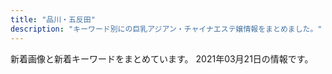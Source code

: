 ```yaml
---
title: "品川・五反田"
description: "キーワード別にの巨乳アジアン・チャイナエステ嬢情報をまとめました。"
---
```


新着画像と新着キーワードをまとめています。
2021年03月21日の情報です。

<DmmAffiliateIns />
<KeywordTable
  shops={
    [
    {
        "url": "http://hi-msg.com/tonpoh/",
        "img_links": [
            "http://hi-msg.com/tonpoh/images/s5.png",
            "http://hi-msg.com/tonpoh/images/p-12-1.jpg",
            "http://hi-msg.com/tonpoh/images/fla-3.png",
            "http://hi-msg.com/tonpoh/images/p-12.jpg",
            "http://hi-msg.com/tonpoh/images/p-10.jpg",
            "http://hi-msg.com/tonpoh/images/p-14.jpg",
            "http://hi-msg.com/tonpoh/images/p-8-1.jpg",
            "http://hi-msg.com/tonpoh/images/p-4.jpg",
            "http://hi-msg.com/tonpoh/images/p-8.jpg",
            "http://hi-msg.com/tonpoh/images/p-14-1.jpg",
            "http://hi-msg.com/tonpoh/images/s6.png",
            "http://hi-msg.com/tonpoh/images/fla-1.png",
            "http://hi-msg.com/tonpoh/images/p-2.jpg",
            "http://hi-msg.com/tonpoh/images/fla.png",
            "http://hi-msg.com/tonpoh/images/botton.png",
            "http://hi-msg.com/tonpoh/images/s1.png",
            "http://hi-msg.com/tonpoh/images/tit-staff.png",
            "http://hi-msg.com/tonpoh/images/p-13.jpg",
            "http://hi-msg.com/tonpoh/images/no.png",
            "http://hi-msg.com/tonpoh/images/p-5.jpg",
            "http://hi-msg.com/tonpoh/images/ll.png",
            "http://hi-msg.com/tonpoh/images/p-7.jpg",
            "http://hi-msg.com/tonpoh/images/tit-sys.png",
            "http://hi-msg.com/tonpoh/images/l.png",
            "http://hi-msg.com/tonpoh/images/s8.png",
            "http://hi-msg.com/tonpoh/images/p-1.jpg",
            "http://hi-msg.com/tonpoh/images/line.png",
            "http://hi-msg.com/tonpoh/images/p-6.jpg",
            "http://hi-msg.com/tonpoh/images/p-0.jpg",
            "http://hi-msg.com/tonpoh/images/p-13-1.jpg",
            "http://hi-msg.com/tonpoh/images/p-7-1.jpg",
            "http://hi-msg.com/tonpoh/images/p-9.jpg",
            "http://hi-msg.com/tonpoh/images/p-11.jpg",
            "http://hi-msg.com/tonpoh/images/s4.jpg",
            "http://hi-msg.com/tonpoh/images/s9.png",
            "http://hi-msg.com/tonpoh/images/p-9-1.jpg",
            "http://hi-msg.com/tonpoh/images/p-10-1.jpg",
            "http://hi-msg.com/tonpoh/images/p-6-1.jpg",
            "http://hi-msg.com/tonpoh/images/p-11-1.jpg"
        ],
        "station": "JR\u4e94\u53cd\u7530\u99c5\u897f\u53e3",
        "name": "\u30c8\u30f3\u30dd\u30fc",
        "keywords": {}
    },
    {
        "keywords": {},
        "name": "\u7652\u3057\u30cf\u30a6\u30b9",
        "url": "https://i-house.aoaoeo.com/",
        "img_links": [],
        "station": "JR\u4e94\u53cd\u7530\u99c5\u897f\u53e3"
    },
    {
        "name": "\u30d5\u30ed\u30fc\u30e9",
        "keywords": {},
        "img_links": [],
        "station": "JR\u54c1\u5ddd\u99c5\u9ad8\u8f2a\u53e3",
        "url": "http://f-aroma.info/"
    },
    {
        "url": "http://es-mirei.com/",
        "name": "\u7f8e\u4f36",
        "keywords": {
            "86": 2,
            "88": 2,
            "87": 4,
            "E": 8,
            "85": 2
        },
        "station": "JR\u4e94\u53cd\u7530\u99c5\u897f\u53e3",
        "img_links": [
            "http://es-mirei.com/staffPhoto/s20170908125528.jpg",
            "http://es-mirei.com/staffPhoto/b20170728165302.jpg",
            "http://es-mirei.com/staffPhoto/s20170728165302.jpg",
            "http://es-mirei.com/staffPhoto/b20180209180323.jpg",
            "http://es-mirei.com/images/returnStaffBtn.png",
            "http://es-mirei.com/images/store/05.jpg",
            "http://es-mirei.com/staffPhoto/b20170911152129.jpg",
            "http://es-mirei.com/images/s3Slider1Images/03.jpg",
            "http://es-mirei.com/staffPhoto/s20170911152129.jpg",
            "http://es-mirei.com/images/store/02.jpg",
            "http://es-mirei.com/staffPhoto/s20180209180323.jpg",
            "http://es-mirei.com/staffPhoto/b20170728165256.jpg",
            "http://es-mirei.com/images/s3Slider1Images/01.jpg",
            "http://es-mirei.com/staffPhoto/s20170728165536.jpg",
            "http://es-mirei.com/images/store/06.jpg",
            "http://es-mirei.com/staffPhoto/b20170728165536.jpg",
            "http://es-mirei.com/images/store/01.jpg",
            "http://es-mirei.com/staffPhoto/b20180613122502.jpg",
            "http://es-mirei.com/images/s3Slider1Images/02.jpg",
            "http://es-mirei.com/staffPhoto/b20170908125528.jpg",
            "http://es-mirei.com/images/store/04.jpg",
            "http://es-mirei.com/images/noImg.jpg",
            "http://es-mirei.com/staffPhoto/b20170911152114.jpg",
            "http://es-mirei.com/staffPhoto/s20170911152114.jpg",
            "http://es-mirei.com/staffPhoto/s20180613122502.jpg",
            "http://es-mirei.com/images/store/03.jpg",
            "http://es-mirei.com/staffPhoto/s20170728165256.jpg"
        ]
    },
    {
        "img_links": [
            "http://www.kenkou-house.info/img/s15.jpg",
            "http://www.kenkou-house.info/img/Himawari_160_45.png",
            "http://www.kenkou-house.info/img/body-.png",
            "http://www.kenkou-house.info/img/s22.jpg",
            "http://www.kenkou-house.info/img/bottmo-ritght.png",
            "http://www.kenkou-house.info/img/m3.png",
            "http://www.kenkou-house.info/img/m1.png",
            "http://www.kenkou-house.info/img/s16.jpg",
            "http://www.kenkou-house.info/img/s11.jpg",
            "http://www.kenkou-house.info/img/s21.jpg",
            "http://www.kenkou-house.info/img/Himawari_200_40.png",
            "http://www.kenkou-house.info/img/play.png",
            "http://www.kenkou-house.info/img/m2.png",
            "http://www.kenkou-house.info/img/s12.jpg",
            "http://www.kenkou-house.info/img/s33.jpg",
            "http://www.kenkou-house.info/img/head.png",
            "http://www.kenkou-house.info/img/s91.jpg",
            "http://www.kenkou-house.info/img/s17.jpg",
            "http://www.kenkou-house.info/img/s7.jpg",
            "http://www.kenkou-house.info/img/s1.jpg",
            "http://www.kenkou-house.info/img/Himawari_468_60.png",
            "http://www.kenkou-house.info/img/s13.jpg",
            "http://www.kenkou-house.info/img/bottmo-left.png",
            "http://www.kenkou-house.info/img/s20.jpg",
            "http://www.kenkou-house.info/img/m8.png",
            "http://www.kenkou-house.info/img/m5.png",
            "http://www.kenkou-house.info/img/door.png",
            "http://www.kenkou-house.info/img/s61.jpg",
            "http://www.kenkou-house.info/img/Himawari_88_31.png",
            "http://www.kenkou-house.info/img/s14.jpg",
            "http://www.kenkou-house.info/img/m4.png",
            "http://www.kenkou-house.info/img/s4.jpg",
            "http://www.kenkou-house.info/img/m6.png",
            "http://www.kenkou-house.info/img/s.png",
            "http://www.kenkou-house.info/img/m7.png"
        ],
        "name": "\u3072\u307e\u308f\u308a",
        "url": "http://www.kenkou-house.info/",
        "station": "JR\u4e94\u53cd\u7530\u99c5\u6771\u53e3",
        "keywords": {
            "C": 8
        }
    },
    {
        "keywords": {
            "C": 15
        },
        "name": "\u5eb7\u7984",
        "url": "http://www.kouroku-este.com/",
        "station": "JR\u54c1\u5ddd\u99c5\u9ad8\u8f2a\u53e3",
        "img_links": [
            "http://www.kouroku-este.com/img/top/listmark1.png",
            "http://www.kouroku-este.com/img/system/service02.jpg",
            "http://www.kouroku-este.com/img/staff/aaa/aaa2.jpg",
            "http://www.kouroku-este.com/img/staff/bbb/bbb1.jpg",
            "http://www.kouroku-este.com/img/staff/ccc/ccc1.jpg",
            "http://www.kouroku-este.com/img/system/service01.jpg",
            "http://www.kouroku-este.com/img/staff/eee/s-eee1.jpg",
            "http://www.kouroku-este.com/img/staff/ccc/ccc2.jpg",
            "http://www.kouroku-este.com/img/staff/aaa/aaa1.jpg",
            "http://www.kouroku-este.com/img/staff/fff/s-fff2.jpg",
            "http://www.kouroku-este.com/img/staff/eee/s-eee2.jpg",
            "http://www.kouroku-este.com/img/staff/fff/s-fff1.jpg",
            "http://www.kouroku-este.com/img/staff/ggg/ggg1.jpg",
            "http://www.kouroku-este.com/img/menu/info_r.jpg"
        ]
    },
    {
        "img_links": [
            "http://p-fly.work/images/b1.jpg",
            "http://p-fly.work/staff/yuki.jpg",
            "http://p-fly.work/images/head.png",
            "http://p-fly.work/images/int1.jpg",
            "http://p-fly.work/images/12.jpg",
            "http://p-fly.work/staff/sara.jpg",
            "http://p-fly.work/images/mobile.jpg",
            "http://p-fly.work/img/mai1.jpg",
            "http://p-fly.work/img/koko1.jpg",
            "http://p-fly.work/images/sys1.jpg",
            "http://p-fly.work/staff/koko.jpg",
            "http://p-fly.work/images/news.jpg",
            "http://p-fly.work/images/int2.png",
            "http://p-fly.work/images/sys4.png",
            "http://p-fly.work/images/b2.jpg",
            "http://p-fly.work/staff/mai.jpg",
            "http://p-fly.work/images/line.png",
            "http://p-fly.work/images/1.jpg",
            "http://p-fly.work/img/yuyu1.jpg",
            "http://p-fly.work/img/sara1.jpg",
            "http://p-fly.work/images/staff_t.png",
            "http://p-fly.work/staff/yuyu.jpg",
            "http://p-fly.work/images/interior_t.png",
            "http://p-fly.work/images/sys2.jpg",
            "http://p-fly.work/images/7.jpg",
            "http://p-fly.work/images/ac1.jpg",
            "http://p-fly.work/images/10.jpg",
            "http://p-fly.work/images/tr.jpg",
            "http://p-fly.work/images/b3.jpg",
            "http://p-fly.work/images/sys3.jpg"
        ],
        "name": "\u7d2b\u306e\u8776",
        "station": "JR\u4e94\u53cd\u7530\u99c5\u897f\u53e3",
        "url": "http://p-fly.work/",
        "keywords": {}
    },
    {
        "station": "JR\u4e94\u53cd\u7530\u99c5\u897f\u53e3",
        "url": "https://tsukiwa.info/",
        "name": "\u6708\u306e\u548c",
        "img_links": [
            "https://tsukiwa.info/img/QRcode.png",
            "https://tsukiwa.info/img/event/camp03.jpg",
            "https://tsukiwa.info/img/news1.png",
            "https://tsukiwa.info/img/staff/rena01.jpg",
            "https://tsukiwa.info/img/event/20210128.png",
            "https://tsukiwa.info/img/staff_top/20201219_2.jpg",
            "https://tsukiwa.info/img/staff/sara241.jpg",
            "https://tsukiwa.info/img/staff/no_image.jpg",
            "https://tsukiwa.info/img/staff/yuri001.jpg",
            "https://tsukiwa.info/img/bar_gallery.png",
            "https://tsukiwa.info/img/staff/mimi20202.jpg",
            "https://tsukiwa.info/img/pickupGirl.png",
            "https://tsukiwa.info/img/staff/rumi04.jpg",
            "https://tsukiwa.info/img/staff/sara242.jpg",
            "https://tsukiwa.info/img/staff/sara244.jpg",
            "https://tsukiwa.info/img/staff_top/20201219_1.jpg",
            "https://tsukiwa.info/img/bar_profile.png",
            "https://tsukiwa.info/img/staff/rumi02.jpg",
            "https://tsukiwa.info/img/staff/yuna01.jpg",
            "https://tsukiwa.info/img/staff/sara243.jpg",
            "https://tsukiwa.info/img/staff/5B1348C8-81C8-4A36-8AF4-201F525E98EC.jpeg",
            "https://tsukiwa.info/img/staff/1B18DB0C-4C76-4A8F-972F-C1207E0FEBD1.jpeg",
            "https://tsukiwa.info/img/staff/mimi202012.jpg",
            "https://tsukiwa.info/img/top_map.jpg",
            "https://tsukiwa.info/img/staff/mimi01.jpg",
            "https://tsukiwa.info/img/staff/aya2101.jpg",
            "https://tsukiwa.info/img/akusesu-top0.jpg",
            "https://tsukiwa.info/img/staff/koko3.jpg",
            "https://www.a-side.com/ad/koko/include/banner/koko_200x40.png",
            "https://tsukiwa.info/img/news3.png",
            "https://tsukiwa.info/img/staff/ruru1.jpg",
            "https://tsukiwa.info/img/bar_staff.png"
        ],
        "keywords": {}
    },
    {
        "name": "\u82b1\u8863",
        "url": "http://hanagoromo.work/",
        "img_links": [
            "http://hanagoromo.work/hitomi.jpg",
            "http://hanagoromo.work/rina1.jpeg",
            "http://hanagoromo.work/yumi.jpg",
            "http://hanagoromo.work/interior_t.jpg",
            "http://hanagoromo.work/sys.jpg",
            "http://hanagoromo.work/ai3.jpg",
            "http://hanagoromo.work/sayaka.jpg",
            "http://hanagoromo.work/tina2.jpg",
            "http://hanagoromo.work/ai2.jpg",
            "http://hanagoromo.work/b2.jpg",
            "http://hanagoromo.work/yuna1.jpg",
            "http://hanagoromo.work/tina.jpg",
            "http://hanagoromo.work/yuki.jpg",
            "http://hanagoromo.work/s1.png",
            "http://hanagoromo.work/hitomi2.jpg",
            "http://hanagoromo.work/rina2.jpeg",
            "http://hanagoromo.work/6.jpg",
            "http://hanagoromo.work/1.jpg",
            "http://hanagoromo.work/4.jpg",
            "http://hanagoromo.work/b3.jpg",
            "http://hanagoromo.work/nana.jpg",
            "http://hanagoromo.work/3.jpg",
            "http://hanagoromo.work/rie1.jpg",
            "http://hanagoromo.work/miyuki1.jpg",
            "http://hanagoromo.work/eri.jpg",
            "http://hanagoromo.work/miyuki.jpg",
            "http://hanagoromo.work/ta.png",
            "http://hanagoromo.work/mio2.jpg",
            "http://hanagoromo.work/b1.jpg",
            "http://hanagoromo.work/yuyu.jpg",
            "http://hanagoromo.work/nana2.jpg",
            "http://hanagoromo.work/112.jpg",
            "http://hanagoromo.work/hitomi1.jpg",
            "http://hanagoromo.work/interior1.jpg",
            "http://hanagoromo.work/mens-esthe1.png",
            "http://hanagoromo.work/staff_t.jpg",
            "http://hanagoromo.work/mio.jpg",
            "http://hanagoromo.work/mio1.jpg",
            "http://hanagoromo.work/int2.jpg",
            "http://hanagoromo.work/nana1.jpg",
            "http://hanagoromo.work/yuna2.jpg",
            "http://hanagoromo.work/yumi1.jpg",
            "http://hanagoromo.work/head.jpg",
            "http://hanagoromo.work/main_top.jpg",
            "http://hanagoromo.work/2.jpg"
        ],
        "keywords": {},
        "station": "JR\u4e94\u53cd\u7530\u99c5"
    },
    {
        "img_links": [
            "http://lacure.link/images/r3.jpg",
            "http://lacure.link/images/s1.jpg",
            "http://lacure.link/images/s_staff.png",
            "http://lacure.link/images/r6.jpg",
            "http://lacure.link/images/g3.jpg",
            "http://lacure.link/images/g6.jpg",
            "http://lacure.link/images/kol.jpg",
            "http://lacure.link/images/kiki.jpg",
            "http://lacure.link/images/left3.png",
            "http://lacure.link/images/news.png",
            "http://lacure.link/images/g5.jpg",
            "http://lacure.link/images/r5.jpg",
            "http://lacure.link/images/yuki.jpg",
            "http://lacure.link/images/asali.jpg",
            "http://lacure.link/images/g2.jpg",
            "http://lacure.link/images/zi.png",
            "http://lacure.link/images/gb01.png",
            "http://lacure.link/images/r4.jpg",
            "http://lacure.link/images/face.png",
            "http://lacure.link/images/top2.jpg",
            "http://lacure.link/images/r1.jpg",
            "http://lacure.link/images/r2.jpg",
            "http://lacure.link/images/g1.jpg",
            "http://lacure.link/images/sayuri.jpg",
            "http://lacure.link/images/g0.jpg"
        ],
        "name": "\u30e9\u30ad\u30e5\u30a2",
        "station": "\u6238\u8d8a\u9280\u5ea7\u99c5",
        "keywords": {},
        "url": "http://lacure.link/"
    },
    {
        "url": "http://www.relax-fuyou.info/",
        "name": "\u8299\u84c9\uff5e\u30d5\u30e8\u30a6\uff5e",
        "keywords": {
            "E": 5,
            "84": 5,
            "88": 3,
            "86": 2,
            "D": 5,
            "87": 2,
            "90": 2,
            "G": 1,
            "C": 3
        },
        "img_links": [
            "http://www.relax-fuyou.info/img/top.jpg",
            "http://www.relax-fuyou.info/img/st201.jpg",
            "http://www.relax-fuyou.info/img/sta1.jpg",
            "http://www.relax-fuyou.info/img/r9.jpg",
            "http://www.relax-fuyou.info/img/st161.jpg",
            "http://www.relax-fuyou.info/img/sta20.jpg",
            "http://www.relax-fuyou.info/img/st140.jpg",
            "http://www.relax-fuyou.info/img/st7.jpg",
            "http://www.relax-fuyou.info/img/st10.jpg",
            "http://www.relax-fuyou.info/img/st181.jpg",
            "http://www.relax-fuyou.info/img/st8.jpg",
            "http://www.relax-fuyou.info/img/sta16.jpg",
            "http://www.relax-fuyou.info/img/sta18.jpg",
            "http://www.relax-fuyou.info/img/st71.jpg",
            "http://www.relax-fuyou.info/img/sta19.jpg",
            "http://www.relax-fuyou.info/img/st11.jpg",
            "http://www.relax-fuyou.info/img/st17.jpg",
            "http://www.relax-fuyou.info/img/sta17.jpg",
            "http://www.relax-fuyou.info/img/st110.jpg",
            "http://www.relax-fuyou.info/img/st5.jpg",
            "http://www.relax-fuyou.info/img/st171.jpg",
            "http://www.relax-fuyou.info/img/st1.jpg",
            "http://www.relax-fuyou.info/img/st160.jpg",
            "http://www.relax-fuyou.info/img/sta15.jpg",
            "http://www.relax-fuyou.info/img/st191.jpg",
            "http://www.relax-fuyou.info/img/st42.jpg",
            "http://www.relax-fuyou.info/img/sta8.jpg",
            "http://www.relax-fuyou.info/img/sta5.jpg",
            "http://www.relax-fuyou.info/img/st150.jpg",
            "http://www.relax-fuyou.info/img/st72.jpg",
            "http://www.relax-fuyou.info/img/st141.jpg",
            "http://www.relax-fuyou.info/img/st41.jpg"
        ],
        "station": "JR\u4e94\u53cd\u7530\u99c5\u6771\u53e3"
    },
    {
        "keywords": {
            "C": 13
        },
        "url": "http://www.es-yuduki.com/",
        "station": "JR\u4e94\u53cd\u7530\u99c5\u897f\u53e3",
        "name": "\u30de\u30c3\u30b5\u30fc\u30b8\u306e\u5915\u6708",
        "img_links": [
            "http://www.es-yuduki.com/css/nav/nav-007.jpg",
            "http://www.es-yuduki.com/css/nav/change-006.jpg",
            "http://www.es-yuduki.com/css/nav/change-001.jpg",
            "http://www.es-yuduki.com/css/nav/change-002.jpg",
            "http://www.es-yuduki.com/css/head.jpg",
            "http://www.es-yuduki.com/css/progress03.jpg",
            "http://www.es-yuduki.com/css/staff03-b.jpg",
            "http://www.es-yuduki.com/css/main-top05.png",
            "http://www.es-yuduki.com/css/progress05.jpg",
            "http://www.es-yuduki.com/css/progress06.jpg",
            "http://www.es-yuduki.com/css/staff02-b.jpg",
            "http://www.es-yuduki.com/css/staff03.jpg",
            "http://www.es-yuduki.com/css/progress02.jpg",
            "http://www.es-yuduki.com/css/progress08.jpg",
            "http://www.es-yuduki.com/css/progress01.jpg",
            "http://www.es-yuduki.com/css/nav/nav-002.jpg",
            "http://www.es-yuduki.com/css/nav/nav-006.jpg",
            "http://www.es-yuduki.com/css/coupon003.jpg",
            "http://www.es-yuduki.com/css/nav/change-007.jpg",
            "http://www.es-yuduki.com/css/nav/change-0003.jpg",
            "http://www.es-yuduki.com/css/staff01-b.jpg",
            "http://www.es-yuduki.com/css/nav/nav-004.jpg",
            "http://www.es-yuduki.com/css/staff00.jpg",
            "http://www.es-yuduki.com/css/progress07.jpg",
            "http://www.es-yuduki.com/css/staff01.jpg",
            "http://www.es-yuduki.com/css/progress04.jpg",
            "http://www.es-yuduki.com/css/kanban.jpg",
            "http://www.es-yuduki.com/css/nav/nav-0003.jpg",
            "http://www.es-yuduki.com/css/staff02.jpg",
            "http://www.es-yuduki.com/css/nav/nav-001.jpg",
            "http://www.es-yuduki.com/css/nav/change-005.jpg",
            "http://www.es-yuduki.com/css/nav/change-004.jpg",
            "http://www.es-yuduki.com/css/nav/nav-005.jpg"
        ]
    },
    {
        "name": "\u30ea\u30e9\u30af\u30bc\u30fc\u30b7\u30e7\u30f3\u862d",
        "img_links": [
            "http://www.relax-cs.com/ncss/top001.jpg",
            "http://www.relax-cs.com/ncss/top02-left.jpg",
            "http://www.relax-cs.com/ncss/staff01.jpg",
            "http://www.relax-cs.com/ncss/tel.png",
            "http://www.relax-cs.com/ncss/nav/nav-004.jpg",
            "http://www.relax-cs.com/ncss/nav/nav-001.jpg",
            "http://www.relax-cs.com/ncss/nav/nav-002.jpg",
            "http://www.relax-cs.com/ncss/top03.jpg",
            "http://www.relax-cs.com/ncss/nav/nav-005.jpg",
            "http://www.relax-cs.com/ncss/nav/nav-006.jpg",
            "http://www.relax-cs.com/ncss/nav/nav-003.jpg",
            "http://www.relax-cs.com/ncss/staff02.jpg"
        ],
        "station": "JR\u4e94\u53cd\u7530\u99c5\u897f\u53e3",
        "keywords": {},
        "url": "http://www.relax-cs.com/"
    },
    {
        "name": "\u4e94\u53cd\u7530\u30e1\u30c7\u30a3\u30ab\u30eb\u30a8\u30f3",
        "keywords": {},
        "url": "http://gotanda.pepper.jp/",
        "img_links": [
            "http://gotanda.pepper.jp/20151109231038834554.jpg",
            "http://gotanda.pepper.jp/m173.jpg",
            "http://gotanda.pepper.jp/m02272.jpg",
            "http://gotanda.pepper.jp/gotanda001.jpg",
            "http://gotanda.pepper.jp/1-01.png",
            "http://gotanda.pepper.jp/m048.png",
            "http://gotanda.pepper.jp/m049.png"
        ],
        "station": "JR\u4e94\u53cd\u7530\u99c5\u897f\u53e3"
    }
]
}
/>
<DmmAffiliateScript />
